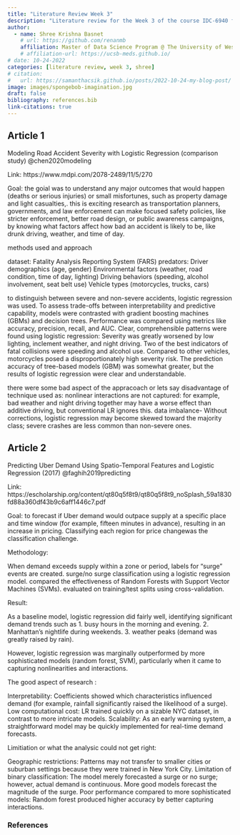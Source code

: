 ```yaml
---
title: "Literature Review Week 3"
description: "Literature review for the Week 3 of the course IDC-6940 for Fall 2025"
author:
  - name: Shree Krishna Basnet
    # url: https://github.com/renanmb
    affiliation: Master of Data Science Program @ The University of West Florida (UWF)
    # affiliation-url: https://ucsb-meds.github.io/
# date: 10-24-2022
categories: [literature review, week 3, shree]
# citation:
#   url: https://samanthacsik.github.io/posts/2022-10-24-my-blog-post/
image: images/spongebob-imagination.jpg
draft: false
bibliography: references.bib
link-citations: true
---
```


## Article 1

Modeling Road Accident Severity with Logistic Regression (comparison study) @chen2020modeling

Link: https://www.mdpi.com/2078-2489/11/5/270 

Goal:  the goial was to understand any major outcomes that would happen  (deaths or serious injuries) or small misfortunes, such as property damage and light casualties,.
this is exciting research as transportation planners, governments, and law enforcement can make focused safety policies, like stricter enforcement, better road design, or public awareness campaigns, by knowing what factors affect how bad an accident is likely to be, like drunk driving, weather, and time of day.

methods used and approach

dataset: Fatality Analysis Reporting System (FARS)
predators: 
Driver demographics (age, gender)
Environmental factors (weather, road condition, time of day, lighting)
Driving behaviors (speeding, alcohol involvement, seat belt use)
Vehicle types (motorcycles, trucks, cars)

to distinguish between severe and non-severe accidents, logistic regression was used.
To assess trade-offs between interpretability and predictive capability, models were contrasted with gradient boosting machines (GBMs) and decision trees.
Performance was compared using metrics like accuracy, precision, recall, and AUC.
Clear, comprehensible patterns were found using logistic regression:
Severity was greatly worsened by low lighting, inclement weather, and night driving.
Two of the best indicators of fatal collisions were speeding and alcohol use.
Compared to other vehicles, motorcycles posed a disproportionately high severity risk.
The prediction accuracy of tree-based models (GBM) was somewhat greater, but the results of logistic regression were clear and understandable.

there were some bad aspect of the appracoach or lets say disadvantage of technique used as:
nonlinear interactions are not captured: for example, bad weather and night driving together may have a worse effect than additive driving, but conventional LR ignores this.
data imbalance- Without corrections, logistic regression may become skewed toward the majority class; severe crashes are less common than non-severe ones.

## Article 2

Predicting Uber Demand Using Spatio-Temporal Features and Logistic Regression (2017) @faghih2019predicting

Link: https://escholarship.org/content/qt80q5f8t9/qt80q5f8t9_noSplash_59a1830fd88a360df43b9c6aff1446c7.pdf 

Goal: to forecast if Uber demand would outpace supply at a specific place and time window (for example, fifteen minutes in advance), resulting in an increase in pricing. Classifying each region for price changewas the classification challenge.

Methodology:

When demand exceeds supply within a zone or period, labels for "surge" events are created.
surge/no surge classification using a logistic regression model.
compared the effectiveness of Random Forests with Support Vector Machines (SVMs).
evaluated on training/test splits using cross-validation.

Result: 

As a baseline model, logistic regression did fairly well, identifying significant demand trends such as
1. busy hours in the morning and evening.
2. Manhattan's nightlife during weekends.
3. weather peaks (demand was greatly raised by rain).

However, logistic regression was marginally outperformed by more sophisticated models (random forest, SVM), particularly when it came to capturing nonlinearities and interactions.

The good aspect of research :  

Interpretability: Coefficients showed which characteristics influenced demand (for example, rainfall significantly raised the likelihood of a surge).
Low computational cost: LR trained quickly on a sizable NYC dataset, in contrast to more intricate models.
Scalability: As an early warning system, a straightforward model may be quickly implemented for real-time demand forecasts.

Limitiation or what the analysic could not get right:  

Geographic restrictions: Patterns may not transfer to smaller cities or suburban settings because they were trained in New York City.
Limitation of binary classification: The model merely forecasted a surge or no surge; however, actual demand is continuous. More good models forecast the magnitude of the surge.
Poor performance compared to more sophisticated models: Random forest produced higher accuracy by better capturing interactions.

### References

::: {#refs}
:::